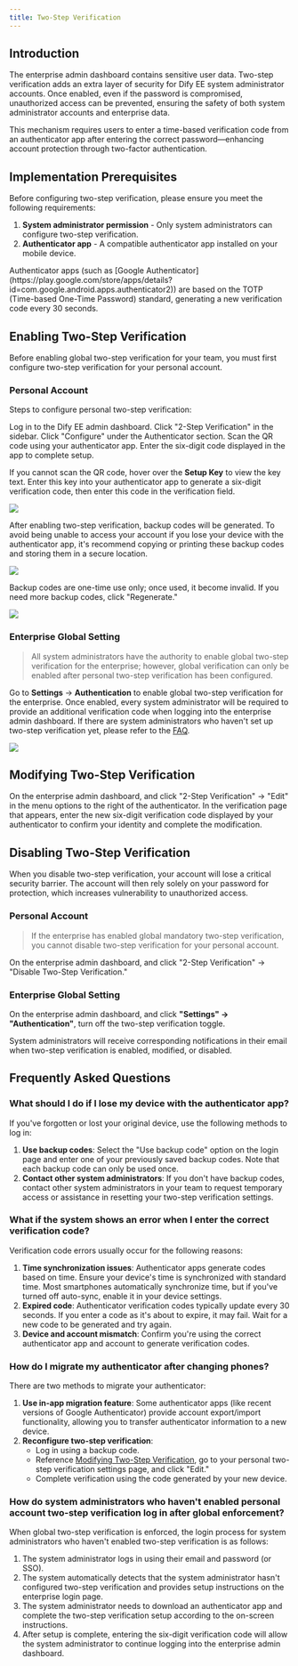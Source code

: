 ```yaml
---
title: Two-Step Verification
---
```


## Introduction

The enterprise admin dashboard contains sensitive user data. Two-step verification adds an extra layer of security for Dify EE system administrator accounts. Once enabled, even if the password is compromised, unauthorized access can be prevented, ensuring the safety of both system administrator accounts and enterprise data.

This mechanism requires users to enter a time-based verification code from an authenticator app after entering the correct password—enhancing account protection through two-factor authentication.

## Implementation Prerequisites

Before configuring two-step verification, please ensure you meet the following requirements:

1. **System administrator permission** - Only system administrators can configure two-step verification.
2. **Authenticator app** - A compatible authenticator app installed on your mobile device.

<Info>
Authenticator apps (such as [Google Authenticator](https://play.google.com/store/apps/details?id=com.google.android.apps.authenticator2)) are based on the TOTP (Time-based One-Time Password) standard, generating a new verification code every 30 seconds.
</Info>

## Enabling Two-Step Verification

Before enabling global two-step verification for your team, you must first configure two-step verification for your personal account.

### Personal Account

Steps to configure personal two-step verification:

<Steps>
  <Step title="Access Admin Dashboard">
    Log in to the Dify EE admin dashboard.
  </Step>
  <Step title="Open 2-Step Verification Settings">
    Click "2-Step Verification" in the sidebar.
  </Step>
  <Step title="Configure Authenticator">
    Click "Configure" under the Authenticator section.
  </Step>
  <Step title="Scan QR Code">
    Scan the QR code using your authenticator app.
  </Step>
  <Step title="Enter Verification Code">
    Enter the six-digit code displayed in the app to complete setup.
  </Step>
</Steps>

If you cannot scan the QR code, hover over the **Setup Key** to view the key text. Enter this key into your authenticator app to generate a six-digit verification code, then enter this code in the verification field.

![](https://assets-docs.dify.ai/2025/04/fd6b474384081f4079aa453c45c07562.png)

After enabling two-step verification, backup codes will be generated. To avoid being unable to access your account if you lose your device with the authenticator app, it's recommend copying or printing these backup codes and storing them in a secure location.

![](https://assets-docs.dify.ai/2025/04/2c88c1492bf9a079df9ad4a25e1923ac.png)

Backup codes are one-time use only; once used, it become invalid. If you need more backup codes, click "Regenerate."

![](https://assets-docs.dify.ai/2025/04/8313cf497c66cfef7dee2a4ae816c32b.png)

### Enterprise Global Setting

> All system administrators have the authority to enable global two-step verification for the enterprise; however, global verification can only be enabled after personal two-step verification has been configured.

Go to **Settings** → **Authentication** to enable global two-step verification for the enterprise. Once enabled, every system administrator will be required to provide an additional verification code when logging into the enterprise admin dashboard. If there are system administrators who haven't set up two-step verification yet, please refer to the [FAQ](#how-do-system-administrators-who-haven’t-enabled-personal-account-two-step-verification-log-in-after-global-enforcement%3F).

![](https://assets-docs.dify.ai/2025/04/1271b3b0e39558465dbb79b17d1a9721.png)

## Modifying Two-Step Verification

On the enterprise admin dashboard, and click "2-Step Verification" → "Edit" in the menu options to the right of the authenticator. In the verification page that appears, enter the new six-digit verification code displayed by your authenticator to confirm your identity and complete the modification.

## Disabling Two-Step Verification

<Warning>
When you disable two-step verification, your account will lose a critical security barrier. The account will then rely solely on your password for protection, which increases vulnerability to unauthorized access.
</Warning>

### Personal Account

> If the enterprise has enabled global mandatory two-step verification, you cannot disable two-step verification for your personal account.

On the enterprise admin dashboard, and click "2-Step Verification" → "Disable Two-Step Verification."

### Enterprise Global Setting

On the enterprise admin dashboard, and click **"Settings" → "Authentication"**, turn off the two-step verification toggle.

<Note>
    System administrators will receive corresponding notifications in their email when two-step verification is enabled, modified, or disabled.
</Note>

## Frequently Asked Questions

### What should I do if I lose my device with the authenticator app?

If you've forgotten or lost your original device, use the following methods to log in:

1. **Use backup codes**: Select the "Use backup code" option on the login page and enter one of your previously saved backup codes. Note that each backup code can only be used once.
2. **Contact other system administrators**: If you don't have backup codes, contact other system administrators in your team to request temporary access or assistance in resetting your two-step verification settings.

### What if the system shows an error when I enter the correct verification code?

Verification code errors usually occur for the following reasons:

1. **Time synchronization issues**: Authenticator apps generate codes based on time. Ensure your device's time is synchronized with standard time. Most smartphones automatically synchronize time, but if you've turned off auto-sync, enable it in your device settings.
2. **Expired code**: Authenticator verification codes typically update every 30 seconds. If you enter a code as it's about to expire, it may fail. Wait for a new code to be generated and try again.
3. **Device and account mismatch**: Confirm you're using the correct authenticator app and account to generate verification codes.

### How do I migrate my authenticator after changing phones?

There are two methods to migrate your authenticator:

1. **Use in-app migration feature**: Some authenticator apps (like recent versions of Google Authenticator) provide account export/import functionality, allowing you to transfer authenticator information to a new device.
2. **Reconfigure two-step verification**:
   - Log in using a backup code.
   - Reference [Modifying Two-Step Verification](#modifying-two-step-verification), go to your personal two-step verification settings page, and click "Edit."
   - Complete verification using the code generated by your new device.

### How do system administrators who haven't enabled personal account two-step verification log in after global enforcement?

When global two-step verification is enforced, the login process for system administrators who haven't enabled two-step verification is as follows:

1. The system administrator logs in using their email and password (or SSO).
2. The system automatically detects that the system administrator hasn't configured two-step verification and provides setup instructions on the enterprise login page.
3. The system administrator needs to download an authenticator app and complete the two-step verification setup according to the on-screen instructions.
4. After setup is complete, entering the six-digit verification code will allow the system administrator to continue logging into the enterprise admin dashboard.
